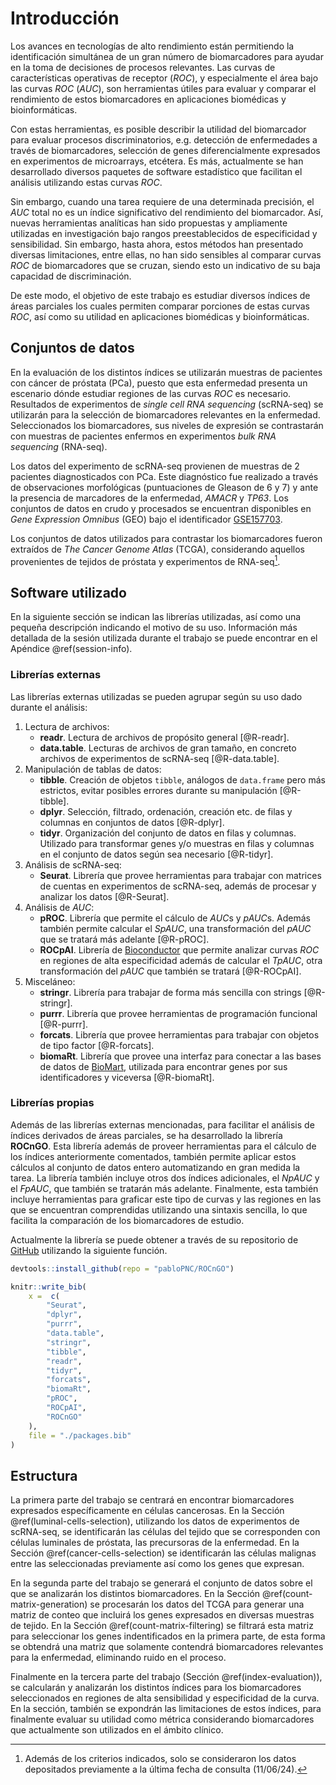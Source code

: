 # Introducción {-}

Los avances en tecnologías de alto rendimiento están permitiendo la identificación simultánea de un gran número de biomarcadores para ayudar en la toma de decisiones de procesos relevantes. Las curvas de características operativas de receptor ($ROC$), y especialmente el área bajo las curvas $ROC$ ($AUC$), son herramientas útiles para evaluar y comparar el rendimiento de estos biomarcadores en aplicaciones biomédicas y bioinformáticas.

Con estas herramientas, es posible describir la utilidad del biomarcador para evaluar procesos discriminatorios, e.g. detección de enfermedades a través de biomarcadores, selección de genes diferencialmente expresados en experimentos de microarrays, etcétera. Es más, actualmente se han desarrollado diversos paquetes de software estadístico que facilitan el análisis utilizando estas curvas $ROC$.

Sin embargo, cuando una tarea requiere de una determinada precisión, el $AUC$ total no es un índice significativo del rendimiento del biomarcador. Así, nuevas herramientas analíticas han sido propuestas y ampliamente utilizadas en investigación bajo rangos preestablecidos de especificidad y sensibilidad. Sin embargo, hasta ahora, estos métodos han presentado diversas limitaciones, entre ellas, no han sido sensibles al comparar curvas $ROC$ de biomarcadores que se cruzan, siendo esto un indicativo de su baja capacidad de discriminación.

De este modo, el objetivo de este trabajo es estudiar diversos índices de áreas parciales los cuales permiten comparar porciones de estas curvas $ROC$, así como su utilidad en aplicaciones biomédicas y bioinformáticas.

## Conjuntos de datos {-}

En la evaluación de los distintos índices se utilizarán muestras de pacientes con cáncer de próstata (PCa), puesto que esta enfermedad presenta un escenario dónde estudiar regiones de las curvas $ROC$ es necesario. Resultados de experimentos de *single cell RNA sequencing* (scRNA-seq) se utilizarán para la selección de biomarcadores relevantes en la enfermedad. Seleccionados los biomarcadores, sus niveles de expresión se contrastarán con muestras de pacientes enfermos en experimentos *bulk RNA sequencing* (RNA-seq).

Los datos del experimento de scRNA-seq provienen de muestras de 2 pacientes diagnosticados con PCa. Este diagnóstico fue realizado a través de observaciones morfológicas (puntuaciones de Gleason de 6 y 7) y ante la presencia de marcadores de la enfermedad, *AMACR* y *TP63*. Los conjuntos de datos en crudo y procesados se encuentran disponibles en *Gene Expression Omnibus* (GEO) bajo el identificador [GSE157703](https://www.ncbi.nlm.nih.gov/geo/query/acc.cgi?acc=GSE157703).

Los conjuntos de datos utilizados para contrastar los biomarcadores fueron extraídos de *The Cancer Genome Atlas* (TCGA), considerando aquellos provenientes de tejidos de próstata y experimentos de RNA-seq[^1].

## Software utilizado {-}

En la siguiente sección se indican las librerías utilizadas, así como una pequeña descripción indicando el motivo de su uso. Información más detallada de la sesión utilizada durante el trabajo se puede encontrar en el Apéndice \@ref(session-info).

### Librerías externas {-}

Las librerías externas utilizadas se pueden agrupar según su uso dado durante el análisis:

1. Lectura de archivos:
    + **readr**\. Lectura de archivos de propósito general [@R-readr].
    + **data.table**\. Lecturas de archivos de gran tamaño, en concreto archivos de experimentos de scRNA-seq [@R-data.table].
1. Manipulación de tablas de datos:
    + **tibble**\. Creación de objetos `tibble`, análogos de `data.frame` pero más estrictos, evitar posibles errores durante su manipulación [@R-tibble]. 
    + **dplyr**\. Selección, filtrado, ordenación, creación etc. de filas y columnas en conjuntos de datos [@R-dplyr].
    + **tidyr**\. Organización del conjunto de datos en filas y columnas. Utilizado para transformar genes y/o muestras en filas y columnas en el conjunto de datos según sea necesario [@R-tidyr].
1. Análisis de scRNA-seq:
    + **Seurat**\. Librería que provee herramientas para trabajar con matrices de cuentas en experimentos de scRNA-seq, además de procesar y analizar los datos [@R-Seurat].
1. Análisis de $AUC$:
    + **pROC**\. Librería que permite el cálculo de $AUC$s y $pAUC$s. Además también permite calcular el $SpAUC$, una transformación del $pAUC$ que se tratará más adelante [@R-pROC].
    + **ROCpAI**\. Librería de [Bioconductor](https://bioconductor.org/) que permite analizar curvas $ROC$ en regiones de alta especificidad además de calcular el $TpAUC$, otra transformación del $pAUC$ que también se tratará [@R-ROCpAI].
1. Misceláneo:
    + **stringr**\. Librería para trabajar de forma más sencilla con strings [@R-stringr].
    + **purrr**\. Librería que provee herramientas de programación funcional [@R-purrr].
    + **forcats**\. Librería que provee herramientas para trabajar con objetos de tipo factor [@R-forcats].
    + **biomaRt**\. Librería que provee una interfaz para conectar a las bases de datos de [BioMart](https://www.ensembl.org/info/data/biomart/index.html), utilizada para encontrar genes por sus identificadores y viceversa [@R-biomaRt].

### Librerías propias {-}

Además de las librerías externas mencionadas, para facilitar el análisis de índices derivados de áreas parciales, se ha desarrollado la librería **ROCnGO**. Esta librería además de proveer herramientas para el cálculo de los índices anteriormente comentados, también permite aplicar estos cálculos al conjunto de datos entero automatizando en gran medida la tarea. La librería también incluye otros dos índices adicionales, el $NpAUC$ y el $FpAUC$, que también se tratarán más adelante. Finalmente, esta también incluye herramientas para graficar este tipo de curvas y las regiones en las que se encuentran comprendidas utilizando una sintaxis sencilla, lo que facilita la comparación de los biomarcadores de estudio.

Actualmente la librería se puede obtener a través de su repositorio de [GitHub](https://github.com/pabloPNC/ROCnGO) utilizando la siguiente función.

```r
devtools::install_github(repo = "pabloPNC/ROCnGO")
```

```r
knitr::write_bib(
    x =  c(
        "Seurat",
        "dplyr",
        "purrr",
        "data.table",
        "stringr",
        "tibble",
        "readr",
        "tidyr",
        "forcats",
        "biomaRt",
        "pROC",
        "ROCpAI",
        "ROCnGO"
    ),
    file = "./packages.bib"
)
```

## Estructura {-}

La primera parte del trabajo se centrará en encontrar biomarcadores expresados específicamente en células cancerosas. En la Sección \@ref(luminal-cells-selection), utilizando los datos de experimentos de scRNA-seq, se identificarán las células del tejido que se corresponden con células luminales de próstata, las precursoras de la enfermedad. En la Sección \@ref(cancer-cells-selection) se identificarán las células malignas entre las seleccionadas previamente así como los genes que expresan.

En la segunda parte del trabajo se generará el conjunto de datos sobre el que se analizarán los distintos biomarcadores. En la Sección \@ref(count-matrix-generation) se procesarán los datos del TCGA para generar una matriz de conteo que incluirá los genes expresados en diversas muestras de tejido. En la Sección \@ref(count-matrix-filtering) se filtrará esta matriz para seleccionar los genes indentificados en la primera parte, de esta forma se obtendrá una matriz que solamente contendrá biomarcadores relevantes para la enfermedad, eliminando ruido en el proceso.

Finalmente en la tercera parte del trabajo (Sección \@ref(index-evaluation)), se calcularán y analizarán los distintos índices para los biomarcadores seleccionados en regiones de alta sensibilidad y especificidad de la curva. En la sección, también se expondrán las limitaciones de estos índices, para finalmente evaluar su utilidad como métrica considerando biomarcadores que actualmente son utilizados en el ámbito clínico.


[^1]: Además de los criterios indicados, solo se consideraron los datos depositados previamente a la última fecha de consulta (11/06/24).
